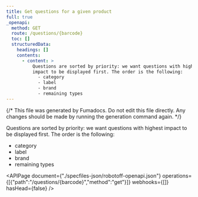 ```yaml
---
title: Get questions for a given product
full: true
_openapi:
  method: GET
  route: /questions/{barcode}
  toc: []
  structuredData:
    headings: []
    contents:
      - content: >
          Questions are sorted by priority: we want questions with highest
          impact to be displayed first. The order is the following:
            - category
            - label
            - brand
            - remaining types
---
```


{/* This file was generated by Fumadocs. Do not edit this file directly. Any changes should be made by running the generation command again. */}

Questions are sorted by priority: we want questions with highest impact to be displayed first. The order is the following:
  - category
  - label
  - brand
  - remaining types


<APIPage document={"./specfiles-json/robotoff-openapi.json"} operations={[{"path":"/questions/{barcode}","method":"get"}]} webhooks={[]} hasHead={false} />